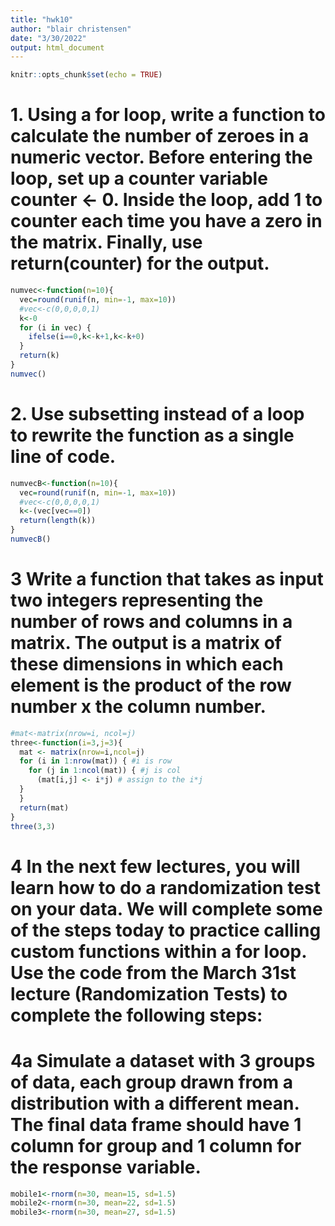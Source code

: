 ```yaml
---
title: "hwk10"
author: "blair christensen"
date: "3/30/2022"
output: html_document
---
```


```r
knitr::opts_chunk$set(echo = TRUE)
```
# 1. Using a for loop, write a function to calculate the number of zeroes in a numeric vector. Before entering the loop, set up a counter variable counter <- 0. Inside the loop, add 1 to counter each time you have a zero in the matrix. Finally, use return(counter) for the output.
```r
numvec<-function(n=10){
  vec=round(runif(n, min=-1, max=10))
  #vec<-c(0,0,0,0,1)
  k<-0
  for (i in vec) {
    ifelse(i==0,k<-k+1,k<-k+0) 
  }
  return(k)
}
numvec()
```
# 2. Use subsetting instead of a loop to rewrite the function as a single line of code.
```r
numvecB<-function(n=10){
  vec=round(runif(n, min=-1, max=10))
  #vec<-c(0,0,0,0,1)
  k<-(vec[vec==0])
  return(length(k))
}
numvecB()
```
# 3 Write a function that takes as input two integers representing the number of rows and columns in a matrix. The output is a matrix of these dimensions in which each element is the product of the row number x the column number.
```r
#mat<-matrix(nrow=i, ncol=j)
three<-function(i=3,j=3){
  mat <- matrix(nrow=i,ncol=j)
  for (i in 1:nrow(mat)) { #i is row
    for (j in 1:ncol(mat)) { #j is col
      (mat[i,j] <- i*j) # assign to the i*j
  } 
  }
  return(mat)
}  
three(3,3)
```
# 4 In the next few lectures, you will learn how to do a randomization test on your data. We will complete some of the steps today to practice calling custom functions within a for loop. Use the code from the March 31st lecture (Randomization Tests) to complete the following steps:

# 4a Simulate a dataset with 3 groups of data, each group drawn from a distribution with a different mean. The final data frame should have 1 column for group and 1 column for the response variable.
```r
mobile1<-rnorm(n=30, mean=15, sd=1.5)
mobile2<-rnorm(n=30, mean=22, sd=1.5)
mobile3<-rnorm(n=30, mean=27, sd=1.5)

```
